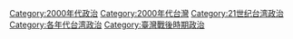 [[Category:2000年代政治|Category:2000年代政治]]
[[Category:2000年代台灣|Category:2000年代台灣]]
[[Category:21世纪台湾政治|Category:21世纪台湾政治]]
[[Category:各年代台湾政治|Category:各年代台湾政治]]
[[Category:臺灣戰後時期政治|Category:臺灣戰後時期政治]]